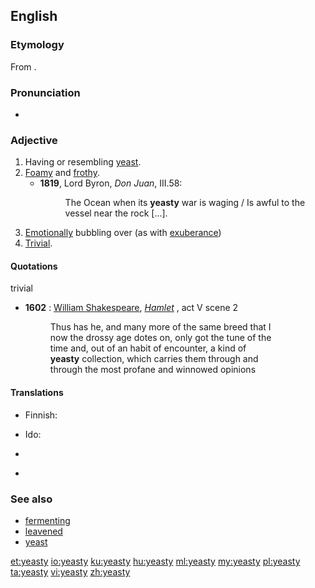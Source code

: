 ==English==
===Etymology===
From {{suffix|yeast|y|lang=en}}.

===Pronunciation===
* {{rhymes|iːsti|lang=en}}

===Adjective===
{{en-adj|er}}

# Having or resembling [[yeast]].
# [[foamy|Foamy]] and [[frothy]].
#*'''1819''', Lord Byron, ''Don Juan'', III.58:
#*:The Ocean when its '''yeasty''' war is waging / Is awful to the vessel near the rock [...].
# [[emotionally|Emotionally]] bubbling over (as with [[exuberance]])
# [[trivial|Trivial]].

====Quotations====
;trivial
* '''1602''' : [[w:William Shakespeare|William Shakespeare]], ''[[s:Hamlet|Hamlet]]'' , act V scene 2
*: Thus has he, and many more of the same breed that I
*: now the drossy age dotes on, only got the tune of the
*: time and, out of an habit of encounter, a kind of
*: '''yeasty''' collection, which carries them through and
*: through the most profane and winnowed opinions

====Translations====
{{trans-top|having or resembling yeast}}
* Finnish: {{t|fi|hiivainen}}
{{trans-mid}}
* Ido: {{t+|io|hefala}}
{{trans-bottom}}

{{trans-top|foamy and frothy}}
{{trans-mid}}
{{trans-bottom}}

{{trans-top|emotionally bubbling over}}
{{trans-mid}}
{{trans-bottom}}

{{trans-top|trivial}}
{{trans-mid}}
{{trans-bottom}}

{{checktrans-top}}
* {{ttbc|ia}} {{t|ia|levaturose}}
* {{ttbc|es}} {{t|es|levaduroso}}
{{trans-bottom}}

===See also===
* [[fermenting]]
* [[leavened]]
* [[yeast]]

[[et:yeasty]]
[[io:yeasty]]
[[ku:yeasty]]
[[hu:yeasty]]
[[ml:yeasty]]
[[my:yeasty]]
[[pl:yeasty]]
[[ta:yeasty]]
[[vi:yeasty]]
[[zh:yeasty]]